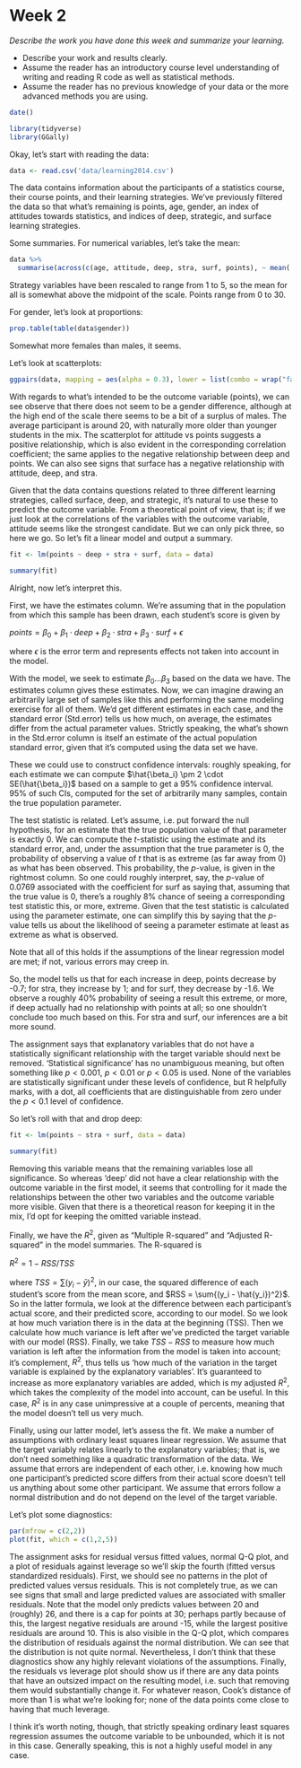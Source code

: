 # Week 2

*Describe the work you have done this week and summarize your learning.*

- Describe your work and results clearly. 
- Assume the reader has an introductory course level understanding of writing and reading R code as well as statistical methods.
- Assume the reader has no previous knowledge of your data or the more advanced methods you are using.

```r
date()
```

```r
library(tidyverse)
library(GGally)
```

Okay, let's start with reading the data:

```r
data <- read.csv('data/learning2014.csv')
```

The data contains information about the participants of a statistics course, their course points, and their learning strategies. We've previously filtered the data so that what's remaining is points, age, gender, an index of attitudes towards statistics, and indices of deep, strategic, and surface learning strategies.

Some summaries. For numerical variables, let's take the mean:

```r
data %>%
  summarise(across(c(age, attitude, deep, stra, surf, points), ~ mean(.x)))
```
Strategy variables have been rescaled to range from 1 to 5, so the mean for all is somewhat above the midpoint of the scale. Points range from 0 to 30.

For gender, let's look at proportions:

```r
prop.table(table(data$gender))
```
Somewhat more females than males, it seems.

Let's look at scatterplots:

```r
ggpairs(data, mapping = aes(alpha = 0.3), lower = list(combo = wrap("facethist", bins = 20)))
```

With regards to what's intended to be the outcome variable (points), we can see observe that there does not seem to be a gender difference, although at the high end of the scale there seems to be a bit of a surplus of males.
The average participant is around 20, with naturally more older than younger students in the mix.
The scatterplot for attitude vs points suggests a positive relationship, which is also evident in the corresponding correlation coefficient; the same applies to the negative relationship between deep and points.
We can also see signs that surface has a negative relationship with attitude, deep, and stra.

Given that the data contains questions related to three different learning strategies, called surface, deep, and strategic, it's natural to use these to predict the outcome variable.
From a theoretical point of view, that is; if we just look at the correlations of the variables with the outcome variable, attitude seems like the strongest candidate. But we can only pick three, so here we go.
So let's fit a linear model and output a summary.

```r
fit <- lm(points ~ deep + stra + surf, data = data)

summary(fit)
```
Alright, now let's interpret this.

First, we have the estimates column.
We're assuming that in the population from which this sample has been drawn, each student's score is given by

$points = \beta_0 + \beta_1 \cdot deep + \beta_2 \cdot stra + \beta_3 \cdot surf + \epsilon$

where $\epsilon$ is the error term and represents effects not taken into account in the model.

With the model, we seek to estimate $\beta_0 ... \beta_3$ based on the data we have.
The estimates column gives these estimates.
Now, we can imagine drawing an arbitrarily large set of samples like this and performing the same modeling exercise for all of them.
We'd get different estimates in each case, and the standard error (Std.error) tells us how much, on average, the estimates differ from the actual parameter values.
Strictly speaking, the what's shown in the Std.error column is itself an estimate of the actual population standard error, given that it's computed using the data set we have.

These we could use to construct confidence intervals: roughly speaking, for each estimate we can compute $\hat{\beta_i} \pm 2 \cdot SE(\hat{\beta_i})$ based on a sample to get a 95% confidence interval.
95% of such CIs, computed for the set of arbitrarily many samples, contain the true population parameter.

The test statistic is related.
Let's assume, i.e. put forward the null hypothesis, for an estimate that the true population value of that parameter is exactly 0.
We can compute the $t$-statistic using the estimate and its standard error, and, under the assumption that the true parameter is 0, the probability of observing a value of $t$ that is as extreme (as far away from 0) as what has been observed.
This probability, the $p$-value, is given in the rightmost column.
So one could roughly interpret, say, the $p$-value of 0.0769 associated with the coefficient for surf as saying that, assuming that the true value is 0, there's a roughly 8% chance of seeing a corresponding test statistic this, or more, extreme.
Given that the test statistic is calculated using the parameter estimate, one can simplify this by saying that the $p$-value tells us about the likelihood of seeing a parameter estimate at least as extreme as what is observed.

Note that all of this holds if the assumptions of the linear regression model are met; if not, various errors may creep in.

So, the model tells us that for each increase in deep, points decrease by -0.7; for stra, they increase by 1; and for surf, they decrease by -1.6.
We observe a roughly 40% probability of seeing a result this extreme, or more, if deep actually had no relationship with points at all; so one shouldn't conclude too much based on this.
For stra and surf, our inferences are a bit more sound.

The assignment says that explanatory variables that do not have a statistically significant relationship with the target variable should next be removed.
'Statistical significance' has no unambiguous meaning, but often something like $p < 0.001$, $p < 0.01$ or $p < 0.05$ is used. 
None of the variables are statistically significant under these levels of confidence, but R helpfully marks, with a dot, all coefficients that are distinguishable from zero under the $p < 0.1$ level of confidence.

So let's roll with that and drop deep:

```r
fit <- lm(points ~ stra + surf, data = data)

summary(fit)
```
Removing this variable means that the remaining variables lose all significance. So whereas 'deep' did not have a clear relationship with the outcome variable in the first model, it seems that controlling for it made the relationships between the other two variables and the outcome variable more visible. Given that there is a theoretical reason for keeping it in the mix, I'd opt for keeping the omitted variable instead. 

Finally, we have the $R^2$, given as "Multiple R-squared" and "Adjusted R-squared" in the model summaries.
The R-squared is

$R^2 = 1 - RSS/TSS$

where $TSS = \sum{(y_i - \bar{y})^2}$, in our case, the squared difference of each student's score from the mean score, and $RSS = \sum{(y_i - \hat{y_i})^2}$.
So in the latter formula, we look at the difference between each participant's actual score, and their predicted score, according to our model.
So we look at how much variation there is in the data at the beginning (TSS).
Then we calculate how much variance is left after we've predicted the target variable with our model (RSS).
Finally, we take $TSS - RSS$ to measure how much variation is left after the information from the model is taken into account; it's complement, $R^2$, thus tells us 'how much of the variation in the target variable is explained by the explanatory variables'.
It's guaranteed to increase as more explanatory variables are added, which is my adjusted $R^2$, which takes the complexity of the model into account, can be useful.
In this case, $R^2$ is in any case unimpressive at a couple of percents, meaning that the model doesn't tell us very much.

Finally, using our latter model, let's assess the fit.
We make a number of assumptions with ordinary least squares linear regression. 
We assume that the target variably relates linearly to the explanatory variables; that is, we don't need something like a quadratic transformation of the data.
We assume that errors are independent of each other, i.e. knowing how much one participant's predicted score differs from their actual score doesn't tell us anything about some other participant.
We assume that errors follow a normal distribution and do not depend on the level of the target variable.

Let's plot some diagnostics:

```r
par(mfrow = c(2,2))
plot(fit, which = c(1,2,5))
```

The assignment asks for residual versus fitted values, normal Q-Q plot, and a plot of residuals against leverage so we'll skip the fourth (fitted versus standardized residuals).
First, we should see no patterns in the plot of predicted values versus residuals.
This is not completely true, as we can see signs that small and large predicted values are associated with smaller residuals.
Note that the model only predicts values between 20 and (roughly) 26, and there is a cap for points at 30; perhaps partly because of this, the largest negative residuals are around -15, while the largest positive residuals are around 10.
This is also visible in the Q-Q plot, which compares the distribution of residuals against the normal distribution. We can see that the distribution is not quite normal.
Nevertheless, I don't think that these diagnostics show any highly relevant violations of the assumptions.
Finally, the residuals vs leverage plot should show us if there are any data points that have an outsized impact on the resulting model, i.e. such that removing them would substantially change it.
For whatever reason, Cook's distance of more than 1 is what we're looking for; none of the data points come close to having that much leverage.

I think it's worth noting, though, that strictly speaking ordinary least squares regression assumes the outcome variable to be unbounded, which it is not in this case.
Generally speaking, this is not a highly useful model in any case.